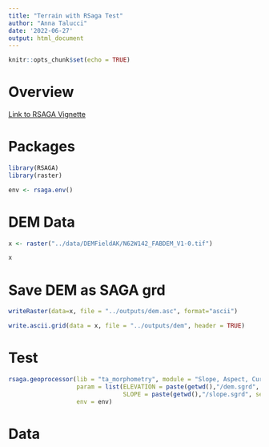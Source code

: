```yaml
---
title: "Terrain with RSaga Test"
author: "Anna Talucci"
date: '2022-06-27'
output: html_document
---
```


```r
knitr::opts_chunk$set(echo = TRUE)
```
# Overview


[Link to RSAGA Vignette](https://cran.r-project.org/web/packages/RSAGA/vignettes/RSAGA.html)

# Packages

```r
library(RSAGA)
library(raster)
```

```r
env <- rsaga.env()
```

# DEM Data
```r
x <- raster("../data/DEMFieldAK/N62W142_FABDEM_V1-0.tif")
```

```r
x
```

# Save DEM as SAGA grd
```r
writeRaster(data=x, file = "../outputs/dem.asc", format="ascii")
```
```r
write.ascii.grid(data = x, file = "../outputs/dem", header = TRUE)  
```


# Test
```r
rsaga.geoprocessor(lib = "ta_morphometry", module = "Slope, Aspect, Curvature",
                   param = list(ELEVATION = paste(getwd(),"/dem.sgrd", sep = ""), 
                                SLOPE = paste(getwd(),"/slope.sgrd", sep = "")),
                   env = env)
```


# Data